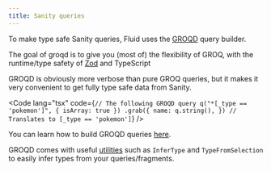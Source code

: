 ```yaml
---
title: Sanity queries
---
```



To make type safe Sanity queries, Fluid uses the [GROQD](https://commerce.nearform.com/open-source/groqd/) query builder.

The goal of groqd is to give you (most of) the flexibility of GROQ, with the runtime/type safety of [Zod](https://github.com/colinhacks/zod) and TypeScript

GROQD is obviously more verbose than pure GROQ queries, but it makes it very convenient to get fully type safe data from Sanity.

<Code
  lang="tsx"
  code={`
// The following GROQD query
q("*[_type == 'pokemon']", { isArray: true })
  .grab({
    name: q.string(),
  })
// Translates to
[_type == 'pokemon']
`}
/>

You can learn how to build GROQD queries [here](https://commerce.nearform.com/open-source/groqd/query-building).

GROQD comes with useful [utilities](https://commerce.nearform.com/open-source/groqd/utility-types) such as `InferType` and `TypeFromSelection` to easily infer types from your queries/fragments.

